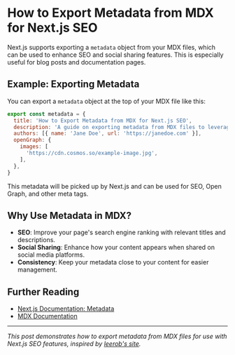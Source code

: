 # How to Export Metadata from MDX for Next.js SEO

Next.js supports exporting a `metadata` object from your MDX files, which can be used to enhance SEO and social sharing features. This is especially useful for blog posts and documentation pages.

## Example: Exporting Metadata

You can export a `metadata` object at the top of your MDX file like this:

```javascript
export const metadata = {
  title: 'How to Export Metadata from MDX for Next.js SEO',
  description: 'A guide on exporting metadata from MDX files to leverage Next.js SEO features.',
  authors: [{ name: 'Jane Doe', url: 'https://janedoe.com' }],
  openGraph: {
    images: [
      'https://cdn.cosmos.so/example-image.jpg',
    ],
  },
}
```

This metadata will be picked up by Next.js and can be used for SEO, Open Graph, and other meta tags.

## Why Use Metadata in MDX?

- **SEO**: Improve your page's search engine ranking with relevant titles and descriptions.
- **Social Sharing**: Enhance how your content appears when shared on social media platforms.
- **Consistency**: Keep your metadata close to your content for easier management.

## Further Reading
- [Next.js Documentation: Metadata](https://nextjs.org/docs/app/building-your-application/optimizing/metadata)
- [MDX Documentation](https://mdxjs.com/)

---

_This post demonstrates how to export metadata from MDX files for use with Next.js SEO features, inspired by [leerob's site](https://github.com/leerob/site/blob/main/app/n/product-engineers/page.mdx)._ 